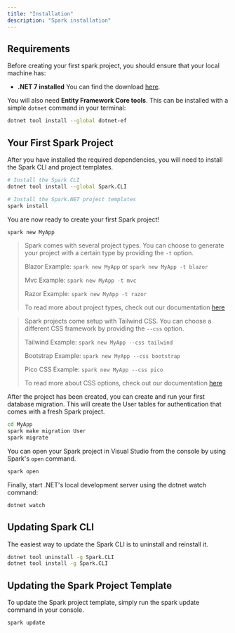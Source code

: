 ```yaml
---
title: "Installation"
description: "Spark installation"
---
```


## Requirements
Before creating your first spark project, you should ensure that your local machine has:

- **.NET 7 installed** You can find the download [here](https://dotnet.microsoft.com/en-us/download/dotnet/7.0).

You will also need **Entity Framework Core tools**. This can be installed with a simple `dotnet` command in your terminal:
```bash
dotnet tool install --global dotnet-ef
```

## Your First Spark Project
After you have installed the required dependencies, you will need to install the Spark CLI and project templates.
```bash
# Install the Spark CLI
dotnet tool install --global Spark.CLI

# Install the Spark.NET project templates
spark install
```

You are now ready to create your first Spark project!
```bash
spark new MyApp
```

>
> Spark comes with several project types. You can choose to generate your project with a certain type by providing the `-t` option.
> 
> Blazor
> Example: `spark new MyApp` or `spark new MyApp -t blazor`
>
> Mvc
> Example: `spark new MyApp -t mvc`
>
> Razor
> Example: `spark new MyApp -t razor`
>
> To read more about project types, check out our documentation [here](/docs/project-types)
>

>
> Spark projects come setup with Tailwind CSS. You can choose a different CSS framework by providing the `--css` option.
>
> Tailwind
> Example: `spark new MyApp --css tailwind`
>
> Bootstrap
> Example: `spark new MyApp --css bootstrap`
>
> Pico CSS
> Example: `spark new MyApp --css pico`
>
> To read more about CSS options, check out our documentation [here](/docs/frontend#css-framework-options)
>

After the project has been created, you can create and run your first database migration. This will create the User tables for authentication that comes with a fresh Spark project.
```bash
cd MyApp
spark make migration User
spark migrate
```

You can open your Spark project in Visual Studio from the console by using Spark's `open` command.
```bash
spark open
```

Finally, start .NET's local development server using the dotnet watch command:
```bash
dotnet watch
```

## Updating Spark CLI
The easiest way to update the Spark CLI is to uninstall and reinstall it.
```bash
dotnet tool uninstall -g Spark.CLI
dotnet tool install -g Spark.CLI
```

## Updating the Spark Project Template
To update the Spark project template, simply run the spark update command in your console.
```bash
spark update
```
